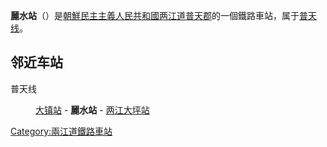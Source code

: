 {{朝鮮半島車站資訊
|公司色 = blue
|文字色 = 
|站名 = 麗水站
|圖片 = 
|pxl = 
|圖片說明 =
|前一站 = [[大镇站|大镇]]
|前一站距離 = 
|後一站距離 = 
|後一站 = [[两江大坪站|两江大坪]]
|所屬路線 = [[普天线|普天线]]
|距離 = 
|起點站 = [[佳林站|佳林]]
|諺文 = 려수역
|朝鮮漢字 = 麗水驛
|文觀部式 = 
|馬-賴式 = Ryŏsu-yŏk
|副站名 = 
|車站編號 = 
|停站路線數 = 
|所屬公司 = [[朝鮮民主主義人民共和國鐵道省|朝鮮民主主義人民共和國鐵道省]]
|所在地 =[[两江道|两江道]][[普天郡|普天郡]]
|車站構造 = 地面车站
|月台配置 = 
|啟用年月日 =
|廢站年月日 = 
|上下車人次 = 
|統計年度 = 
|轉車 = 
|備註 = 
|全寬備註 = 
}}

'''麗水站'''（{{lang-ko|려수역}}）是[[朝鮮民主主義人民共和國|朝鮮民主主義人民共和國]][[两江道|两江道]][[普天郡|普天郡]]的一個鐵路車站，属于[[普天线|普天线]]。

==邻近车站==
普天线
:[[大镇站|大镇站]] - '''麗水站''' - [[两江大坪站|两江大坪站]]

{{朝鲜铁路小作品}}

{{普天线}}

[[Category:兩江道鐵路車站|Category:兩江道鐵路車站]]